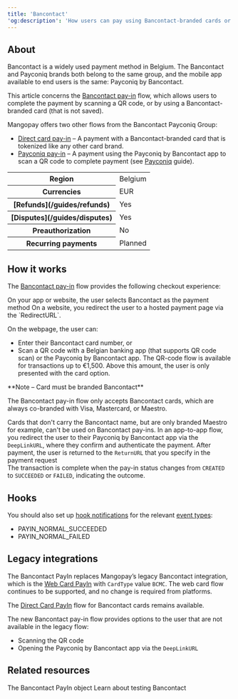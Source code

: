 ```yaml
---
title: 'Bancontact'  
'og:description': 'How users can pay using Bancontact-branded cards or Bancontact QR codes.'  
---
```


## About

Bancontact is a widely used payment method in Belgium. The Bancontact and Payconiq brands both belong to the same group, and the mobile app available to end users is the same: Payconiq by Bancontact.

This article concerns the <a href="/api-reference/bancontact/bancontact-payin-object">Bancontact pay-in</a> flow, which allows users to complete the payment by scanning a QR code, or by using a Bancontact-branded card (that is not saved).

Mangopay offers two other flows from the Bancontact Payconiq Group: 
- <a href="/api-reference/direct-card-payins/direct-card-payin-object">Direct card pay-in</a> – A payment with a Bancontact-branded card that is tokenized like any other card brand.
- <a href="/api-reference/payconiq/payconiq-payin-object">Payconiq pay-in</a> – A payment using the Payconiq by Bancontact app to scan a QR code to complete payment (see <a href="/guides/payment-methods/payconiq">Payconiq</a> guide).

<table>
    <tbody>
        <tr>
            <th class="header">Region</th>
            <td class="table-content">
                Belgium
            </td>
            </tr>
        <tr>
            <th class="header">Currencies</th>
            <td class="table-content">
                EUR
            </td>
            </tr>
        <tr>
            <th class="header">[Refunds](/guides/refunds)</th>
            <td class="table-content">
                Yes
            </td>
            </tr>
        <tr>
            <th class="header">[Disputes](/guides/disputes)</th>
            <td class="table-content">
                Yes
            </td>
            </tr>
        <tr>
            <th class="header">Preauthorization</th>
            <td class="table-content">
                No
            </td>
            </tr>
        <tr>
            <th class="header">Recurring payments</th>
            <td class="table-content">
                Planned
            </td>
            </tr>
    </tbody>
</table>

## How it works

The <a href="/api-reference/bancontact/bancontact-payin-object">Bancontact pay-in</a> flow provides the following checkout experience:

<Steps>
  <Step title="User chooses payment method">
On your app or website, the user selects Bancontact as the payment method
  </Step>
  <Step title="Redirection">
On a website, you redirect the user to a hosted payment page via the `RedirectURL`. 

On the webpage, the user can: 
- Enter their Bancontact card number, or
- Scan a QR code with a Belgian banking app (that supports QR code scan) or the Payconiq by Bancontact app. The QR-code flow is available for transactions up to €1,500. Above this amount, the user is only presented with the card option.
<Note>
  **Note – Card must be branded Bancontact**

  The Bancontact pay-in flow only accepts Bancontact cards, which are always co-branded with Visa, Mastercard, or Maestro.
  
  Cards that don't carry the Bancontact name, but are only branded Maestro for example, can't be used on Bancontact pay-ins.
</Note>
In an app-to-app flow, you redirect the user to their Payconiq by Bancontact app via the `DeepLinkURL`, where they confirm and authenticate the payment.
  </Step>
  <Step title="Return">
After payment, the user is returned to the `ReturnURL` that you specify in the payment request    
  </Step>
  <Step title="Outcome">
The transaction is complete when the pay-in status changes from `CREATED` to `SUCCEEDED` or `FAILED`, indicating the outcome. 
  </Step>
</Steps>

## Hooks

You should also set up <a href="/webhooks">hook notifications</a> for the relevant <a href="/webhooks/event-types">event types</a>:

- PAYIN_NORMAL_SUCCEEDED  
- PAYIN_NORMAL_FAILED  

## Legacy integrations

The Bancontact PayIn replaces Mangopay’s legacy Bancontact integration, which is the <a href="/api-reference/web-card-payins/web-card-payin-object">Web Card PayIn</a> with `CardType` value `BCMC`. The web card flow continues to be supported, and no change is required from platforms. 

The <a href="/api-reference/direct-card-payins/direct-card-payin-object">Direct Card PayIn</a> flow for Bancontact cards remains available.

The new Bancontact pay-in flow provides options to the user that are not available in the legacy flow:
- Scanning the QR code 
- Opening the Payconiq by Bancontact app via the `DeepLinkURL`

## Related resources

<CardGroup col={2}>
  <Card
    title="Endpoint"
    href="/api-reference/bancontact/bancontact-payin-object"
  >
    The Bancontact PayIn object
  </Card>
  <Card
    title="Testing"
    href="/testing/payment-methods"
  >
    Learn about testing Bancontact
  </Card>
</CardGroup>